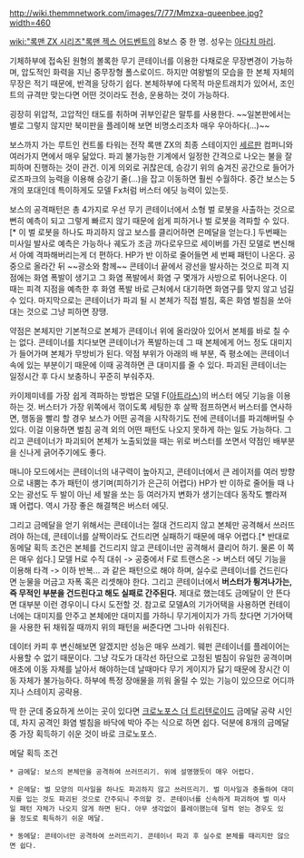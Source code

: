 http://wiki.themmnetwork.com/images/7/77/Mmzxa-queenbee.jpg?width=460

{{{+1 カイゼミーネ・ザ・ワスプロイド / Kaizemine the Wasproid, Queenbee the Hymenopteroid(북미판)}}}

[[wiki:"록맨 ZX 시리즈"록맨 젝스 어드벤트]]의 8보스 중 한 명. 성우는 [[아다치 마리]].

기체하부에 접속된 원형의 볼록한 무기 콘테이너를 이용한 다채로운 무장변경이 가능하며, 압도적인 화력을 지닌 중무장형 폴스로이드. 하지만 여왕벌의 모습을 한 본체 자체의 무장은 적기 때문에, 반격을 당하기 쉽다. 본체하부에 다목적 마운트래치가 있어서, 조인트의 규격만 맞는다면 어떤 것이라도 전송, 운용하는 것이 가능하다.

굉장히 위압적, 고압적인 태도를 취하며 귀부인같은 말투를 사용한다. ~~일본판에서는 별로 그렇지 않지만 북미판을 플레이해 보면 비명소리조차 매우 우아하다(...)~~ 

보스까지 가는 루트인 컨트롤 타워는 전작 록맨 ZX의 최종 스테이지인 [[세르판]] 컴퍼니와 여러가지 면에서 매우 닮았다. 파괴 불가능한 기계에서 일정한 간격으로 나오는 불을 잘 피하며 진행하는 것이 관건. 이게 의외로 귀찮은데, 승강기 위의 숨겨진 공간으로 들어가 로즈파크의 능력을 이용해 승강기 줄(...)을 잡고 이동하면 훨씬 수월하다. 
중간 보스는 5개의 포대인데 특이하게도 모델 Fx처럼 버스터 에딧 능력이 있는듯. 

보스의 공격패턴은 총 4가지로 우선 무기 콘테이너에서 소형 벌 로봇을 사출하는 것으로 뻔히 예측이 되고 그렇게 빠르지 않기 때문에 쉽게 피하거나 벌 로봇을 격파할 수 있다.[* 이 벌 로봇을 하나도 파괴하지 않고 보스를 클리어하면 은메달을 얻는다.] 두번째는 미사일 발사로 예측은 가능하나 궤도가 조금 까다로우므로 세이버를 가진 모델로 변신해서 아예 격파해버리는게 더 편하다. HP가 반 이하로 줄어들면 세 번째 패턴이 나온다. 공중으로 올라간 뒤 ~~광소와 함께~~ 콘테이너 끝에서 광선을 발사하는 것으로 피격 지점에는 화염 폭발이 생기고 그 화염 폭발에서 화염 구 몇개가 사방으로 튀어나온다. 이 때는 피격 지점을 예측한 후 화염 폭발 바로 근처에서 대기하면 화염구를 맞지 않고 넘길 수 있다. 마지막으로는 콘테이너가 파괴 될 시 본체가 직접 벌침, 혹은 화염 벌침을 쏘아대는 것으로 그냥 피하면 장땡.

약점은 본체지만 기본적으로 본체가 콘테이너 위에 올라앉아 있어서 본체를 바로 칠 수는 없다. 콘테이너를 치다보면 콘테이너가 폭발하는데 그 때 본체에게 어느 정도 대미지가 들어가며 본체가 무방비가 된다. 약점 부위가 아래의 배 부분, 즉 평소에는 콘테이너 속에 있는 부분이기 때문에 이때 공격하면 큰 대미지를 줄 수 있다. 파괴된 콘테이너는 일정시간 후 다시 보충하니 꾸준히 부숴주자.

카이제미네를 가장 쉽게 격파하는 방법은 모델 F([[아트라스]])의 버스터 에딧 기능을 이용하는 것. 버스터가 가장 위쪽에서 꺾이도록 세팅한 후 살짝 점프하면서 버스터를 연사하면, 행동을 빨리 할 경우 보스가 어떤 공격을 시작하기도 전에 콘테이너를 파괴해버릴 수 있다. 이걸 이용하면 벌침 공격 외의 어떤 패턴도 나오지 못하게 하는 일도 가능하다. 그리고 콘테이너가 파괴되어 본체가 노출되었을 때는 위로 버스터를 쏘면서 약점인 배부분을 신나게 긁어주기에도 좋다. 

매니아 모드에서는 콘테이너의 내구력이 높아지고, 콘테이너에서 큰 레이저를 여러 방향으로 내뿜는 추가 패턴이 생기며(피하기가 은근히 어렵다) HP가 반 이하로 줄어들 때 나오는 광선도 두 발이 아닌 세 발을 쏘는 등 여러가지 변화가 생기는데다 동작도 빨라져 꽤 어렵다. 역시 가장 좋은 해결책은 버스터 에딧. 

그리고 금메달을 얻기 위해서는 콘테이너는 절대 건드리지 않고 본체만 공격해서 쓰러뜨려야 하는데, 콘테이너를 살짝이라도 건드리면 실패하기 때문에 매우 어렵다.[* 반대로 동메달 획득 조건은 본체를 건드리지 않고 콘테이너만 공격해서 클리어 하기. 물론 이 쪽은 매우 쉽다.] 모델 H로 수직 대쉬 -> 공중에서 F로 트랜스온 -> 버스터 에딧 기능을 이용해 타격 -> 이하 반복... 과 같은 패턴으로 해야 하며, 실수로 콘테이너를 건드린다면 눈물을 머금고 자폭 혹은 리셋해야 한다. 그리고 콘테이너에서 '''버스터가 튕겨나가는, 즉 무적인 부분을 건드린다고 해도 실패로 간주된다.''' 제대로 했는데도 금메달이 안 뜬다면 대부분 이런 경우이니 다시 도전할 것. 참고로 모델A의 기가어택을 사용하면 컨테이너에는 대미지를 안주고 본체에만 대미지를 가하니 무기게이지가 가득 찼다면 기가어택을 사용한 뒤 채워질 때까지 위의 패턴을 써준다면 그나마 쉬워진다.

데이터 카피 후 변신해보면 알겠지만 성능은 매우 쓰레기. 웨펀 콘테이너를 플레이어는 사용할 수 없기 때문이다. 그냥 각도가 대각선 하단으로 고정된 벌침이 유일한 공격이며 애초에 이동 자체를 날아서 해야하는데 날때마다 무기 게이지가 닳기 때문에 장시간 이동 자체가 불가능하다. 하부에 특정 장애물을 끼워 올릴 수 있는 기능이 있으므로 어디까지나 스테이지 공략용. 

딱 한 군데 중요하게 쓰이는 곳이 있다면 [[크로노포스 더 트리텐로이드]] 금메달 공략 시인데, 차지 공격인 화염 벌침을 바닥에 박아 주는 식으로 하면 쉽다. 덕분에 8개의 금메달 중 가장 획득하기 쉬운 것이 바로 크로노포스. 

메달 획득 조건

 * 금메달: 보스의 본체만을 공격하여 쓰러뜨리기. 위에 설명했듯이 매우 어렵다.

 * 은메달: 벌 모양의 미사일을 하나도 파괴하지 않고 쓰러뜨리기. 벌 미사일과 충돌하여 대미지를 입는 것도 파괴된 것으로 간주되니 주의할 것. 콘테이너를 신속하게 파괴하여 벌 미사일 패턴 자체가 나오지 않게 하면 된다. 아무 생각없이 플레이했는데 덜컥 얻는 경우도 있을 정도로 획득하기 쉬운 메달. 

 * 동메달: 콘테이너만 공격하여 쓰러뜨리기. 콘테이너 파괴 후 실수로 본체를 때리지만 않으면 쉽다. 
